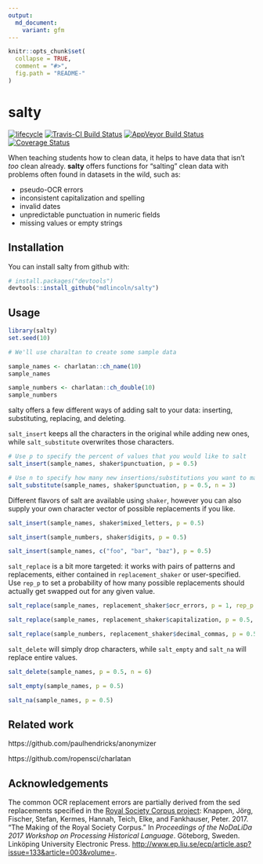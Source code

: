 ```yaml
---
output:
  md_document:
    variant: gfm
---
```


<!-- README.md is generated from README.Rmd. Please edit that file -->

```r
knitr::opts_chunk$set(
  collapse = TRUE,
  comment = "#>",
  fig.path = "README-"
)
```

# salty

[![lifecycle](https://img.shields.io/badge/lifecycle-experimental-orange.svg)](https://www.tidyverse.org/lifecycle/#experimental)
[![Travis-CI Build Status](https://travis-ci.org/mdlincoln/salty.svg?branch=master)](https://travis-ci.org/mdlincoln/salty)
[![AppVeyor Build Status](https://ci.appveyor.com/api/projects/status/github/mdlincoln/salty?branch=master&svg=true)](https://ci.appveyor.com/project/mdlincoln/salty)
[![Coverage Status](https://img.shields.io/codecov/c/github/mdlincoln/salty/master.svg)](https://codecov.io/github/mdlincoln/salty?branch=master)

When teaching students how to clean data, it helps to have data that isn't _too_ clean already.
**salty** offers functions for "salting" clean data with problems often found in datasets in the wild, such as:

- pseudo-OCR errors
- inconsistent capitalization and spelling
- invalid dates
- unpredictable punctuation in numeric fields
- missing values or empty strings

## Installation

You can install salty from github with:

```r
# install.packages("devtools")
devtools::install_github("mdlincoln/salty")
```

## Usage

```r
library(salty)
set.seed(10)

# We'll use charaltan to create some sample data

sample_names <- charlatan::ch_name(10)
sample_names

sample_numbers <- charlatan::ch_double(10)
sample_numbers
```

salty offers a few different ways of adding salt to your data: inserting, substituting, replacing, and deleting.

`salt_insert` keeps all the characters in the original while adding new ones, while `salt_substitute` overwrites those characters.

```r
# Use p to specify the percent of values that you would like to salt
salt_insert(sample_names, shaker$punctuation, p = 0.5)

# Use n to specify how many new insertions/substitutions you want to make to selected values
salt_substitute(sample_names, shaker$punctuation, p = 0.5, n = 3)
```

Different flavors of salt are available using `shaker`, however you can also supply your own character vector of possible replacements if you like.

```r
salt_insert(sample_names, shaker$mixed_letters, p = 0.5)

salt_insert(sample_numbers, shaker$digits, p = 0.5)

salt_insert(sample_names, c("foo", "bar", "baz"), p = 0.5)
```

`salt_replace` is a bit more targeted: it works with pairs of patterns and replacements, either contained in `replacement_shaker` or user-specified. Use `rep_p` to set a probability of how many possible replacements should actually get swapped out for any given value.

```r
salt_replace(sample_names, replacement_shaker$ocr_errors, p = 1, rep_p = 1)

salt_replace(sample_names, replacement_shaker$capitalization, p = 0.5, rep_p = 0.2)

salt_replace(sample_numbers, replacement_shaker$decimal_commas, p = 0.5, rep_p = 1)
```

`salt_delete` will simply drop characters, while `salt_empty` and `salt_na` will replace entire values.

```r
salt_delete(sample_names, p = 0.5, n = 6)

salt_empty(sample_names, p = 0.5)

salt_na(sample_names, p = 0.5)
```

## Related work

https://github.com/paulhendricks/anonymizer

https://github.com/ropensci/charlatan

## Acknowledgements

The common OCR replacement errors are partially derived from the sed replacements specified in the [Royal Society Corpus project](http://fedora.clarin-d.uni-saarland.de/rsc/access.html): Knappen, Jörg, Fischer, Stefan, Kermes, Hannah, Teich, Elke, and Fankhauser, Peter. 2017. "The Making of the Royal Society Corpus." In _Proceedings of the NoDaLiDa 2017 Workshop on Processing Historical Language_. Göteborg, Sweden. Linköping University Electronic Press. <http://www.ep.liu.se/ecp/article.asp?issue=133&article=003&volume=>.
